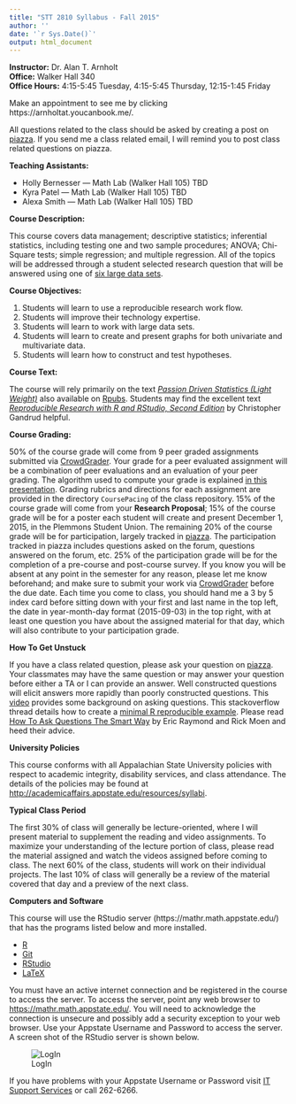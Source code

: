 ```yaml
---
title: "STT 2810 Syllabus - Fall 2015"
author: ''
date: '`r Sys.Date()`'
output: html_document
---
```


**Instructor:**  Dr. Alan T. Arnholt    
**Office:** Walker Hall 340      
**Office Hours:** 4:15-5:45 Tuesday, 4:15-5:45 Thursday, 12:15-1:45 Friday

Make an appointment to see me by clicking https://arnholtat.youcanbook.me/.

All questions related to the class should be asked by creating a post on [piazza](https://piazza.com/class/iaawd0uzg2193).  If you send me a class related email, I will remind you to post class related questions on piazza.


**Teaching Assistants:** 

* Holly Bernesser --- Math Lab (Walker Hall 105) TBD
* Kyra Patel --- Math Lab (Walker Hall 105) TBD
* Alexa Smith --- Math Lab (Walker Hall 105) TBD

**Course Description:**  

This course covers data management; descriptive statistics; inferential statistics, including testing one and two sample procedures; ANOVA;  Chi-Square tests; simple regression; and multiple regression.  All of the topics will be  addressed through a student selected research question that will be answered  using one of [six large data sets](https://github.com/alanarnholt/PDS/tree/master/inst/CodeBooks).

**Course Objectives:**

1.  Students will learn to use a reproducible research work flow.
2.  Students will improve their technology expertise.
3.  Students will learn to work with large data sets.
4.  Students will learn to create and present graphs for both univariate and multivariate data.
5.  Students will learn how to construct and test hypotheses.

**Course Text:**

The course will rely primarily on the text [_Passion Driven Statistics (Light Weight)_](https://github.com/alanarnholt/PDS-Book) also available on [Rpubs](http://rpubs.com/arnholt/97944). Students may find the excellent text [_Reproducible Research with R and RStudio, Second Edition_](http://christophergandrud.github.io/RepResR-RStudio/) by Christopher Gandrud helpful.

**Course Grading:**

50% of the course grade will come from 9 peer graded assignments submitted via [CrowdGrader](http://www.crowdgrader.org/). Your grade for a peer evaluated assignment will be a combination of peer evaluations and an evaluation of your peer grading. The algorithm used to compute your grade is explained [in this presentation](https://docs.google.com/viewer?a=v&pid=sites&srcid=ZGVmYXVsdGRvbWFpbnxjcm93ZGdyYWRlcm9yZ3xneDozNGIxZGI5YjRiMDIzOTU1). Grading rubrics and directions for each assignment are provided in the directory `CoursePacing` of the class repository.  15% of the course grade will come from your **Research Proposal**;  15% of the course grade will be for a poster each student will create and present December 1, 2015, in the Plemmons Student Union.  The remaining 20% of the course grade will be for participation, largely tracked in [piazza](https://piazza.com/class/iaawd0uzg2193).  The participation tracked in piazza includes questions asked on the forum, questions answered on the forum, etc.  25% of the participation grade will be for the completion of a pre-course and post-course survey.  If you know you will be absent at any point in the semester for any reason, please let me know beforehand; and make sure to submit your work via [CrowdGrader](http://www.crowdgrader.org/) before the due date.  Each time you come to class, you should hand me a 3 by 5 index card before sitting down with your first and last name in the top left, the date in year-month-day format (2015-09-03) in the top right, with at least one question you have about the assigned material for that day, which will also contribute to your participation grade.       

**How To Get Unstuck**

If you have a class related question, please ask your question on [piazza](https://piazza.com/class/iaawd0uzg2193).  Your classmates may have the same question or may answer your question before either a TA or I can provide an answer.  Well constructed questions will elicit answers more rapidly than poorly constructed questions.  This [video](https://www.youtube.com/watch?v=ZFaWxxzouCY&list=PLjTlxb-wKvXNSDfcKPFH2gzHGyjpeCZmJ&index=3) provides some background on asking questions.  This stackoverflow thread details how to create a [minimal R reproducible example](http://stackoverflow.com/questions/5963269/how-to-make-a-great-r-reproducible-example/5963610#5963610). Please read [How To Ask Questions The Smart Way](http://www.catb.org/~esr/faqs/smart-questions.html) by Eric Raymond and Rick Moen and heed their advice.

**University Policies**

This course conforms with all Appalachian State University policies with respect to academic integrity, disability services, and class attendance.  The details of the policies may be found at <http://academicaffairs.appstate.edu/resources/syllabi>.

**Typical Class Period**

The first 30% of class will generally be lecture-oriented, where I will present material to supplement the reading and video assignments.  To maximize your understanding of the lecture portion of class, please read the material assigned and watch the videos assigned before coming to class.  The next 60% of the class, students will work on their individual projects. The last 10% of class will generally be a review of the material covered that day and a preview of the next class.  

**Computers and Software**

This course will use the RStudio server  (https://mathr.math.appstate.edu/) that has the programs listed below and more installed.

* [R](http://cran.r-project.org) 
* [Git](http://git-scm.com/downloads) 
* [RStudio](http://www.rstudio.com/products/rstudio/download/)
* [LaTeX](http://www.ctan.org/starter)

You must have an active internet connection and be registered in the course to access the server. To access the server, point any web browser to <https://mathr.math.appstate.edu/>.  You will need to acknowledge the connection is unsecure and possibly add a security exception to your web browser. Use your Appstate Username and Password to access the server.  A screen shot of the RStudio server is shown below.

![LogIn](RStudioLogIn.png)

If you have problems with your Appstate Username or Password visit [IT Support Services](http://support.appstate.edu/) or call 262-6266.  


